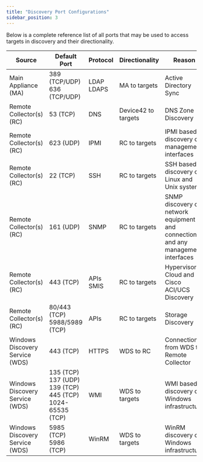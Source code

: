 ```yaml
---
title: "Discovery Port Configurations"
sidebar_position: 3
---
```


Below is a complete reference list of all ports that may be used to access targets in discovery and their directionality.

| Source                        | Default Port       | Protocol  | Directionality | Reason                                     |
|-------------------------------|--------------------|-----------|----------------|---------------------------------------------|
| Main Appliance (MA)           | 389 (TCP/UDP)<br/>636 (TCP/UDP)      | LDAP<br/>LDAPS      | MA to targets  | Active Directory Sync                      |
| Remote Collector(s) (RC)      | 53 (TCP)           | DNS       | Device42 to targets | DNS Zone Discovery                 |
| Remote Collector(s) (RC)      | 623 (UDP)          | IPMI      | RC to targets  | IPMI based discovery of management interfaces |
| Remote Collector(s) (RC)      | 22 (TCP)           | SSH       | RC to targets  | SSH based discovery of Linux and Unix systems |
| Remote Collector(s) (RC)      | 161 (UDP)          | SNMP      | RC to targets  | SNMP discovery of network equipment and connections, and any management interfaces |
| Remote Collector(s) (RC)      | 443 (TCP)          | APIs<br/>SMIS      | RC to targets  | Hypervisor, Cloud and Cisco ACI/UCS Discovery |
| Remote Collector(s) (RC)      | 80/443 (TCP)<br/>5988/5989 (TCP)       | APIs      | RC to targets  | Storage Discovery                          |
| Windows Discovery Service (WDS)| 443 (TCP)          | HTTPS     | WDS to RC      | Connection from WDS to Remote Collector    |
| Windows Discovery Service (WDS)| 135 (TCP)<br/>137 (UDP)<br/>139 (TCP)<br/>445 (TCP)<br/>1024-65535 (TCP)          | WMI       | WDS to targets | WMI based discovery of Windows infrastructure |
| Windows Discovery Service (WDS)| 5985 (TCP)<br/>5986 (TCP) | WinRM | WDS to targets | WinRM discovery of Windows infrastructure |

